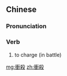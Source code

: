 {{also|冲杀}}
==Chinese==
{{zh-forms|s=冲杀}}

===Pronunciation===
{{zh-pron
|m=chōngshā
|cat=v
}}

===Verb===
{{zh-verb}}

# {{lb|zh|literary}} to charge (in battle)

[[mg:衝殺]]
[[zh:衝殺]]
